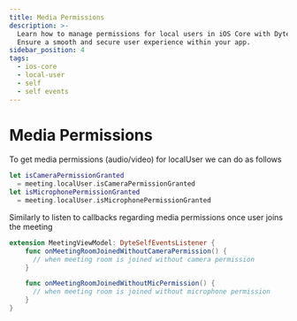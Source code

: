 ```yaml
---
title: Media Permissions
description: >-
  Learn how to manage permissions for local users in iOS Core with Dyte Docs.
  Ensure a smooth and secure user experience within your app.
sidebar_position: 4
tags:
  - ios-core
  - local-user
  - self
  - self events
---
```


# Media Permissions

To get media permissions (audio/video) for localUser we can do as follows

```swift
let isCameraPermissionGranted
  = meeting.localUser.isCameraPermissionGranted
let isMicrophonePermissionGranted
  = meeting.localUser.isMicrophonePermissionGranted
```

Similarly to listen to callbacks regarding media permissions once user joins the
meeting

```swift
extension MeetingViewModel: DyteSelfEventsListener {
    func onMeetingRoomJoinedWithoutCameraPermission() {
      // when meeting room is joined without camera permission
    }

    func onMeetingRoomJoinedWithoutMicPermission() {
      // when meeting room is joined without microphone permission
    }
}
```

<head>
  <title>iOS Core Media Permissions</title>
  <meta
    name="description"
    content="Learn how to manage permissions for local users in iOS Core with Dyte Docs. Ensure a smooth and secure user experience within your app."
  />
</head>
